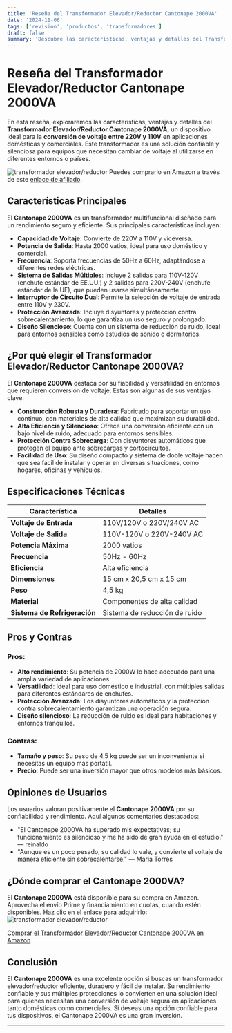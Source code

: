 ```yaml
---
title: 'Reseña del Transformador Elevador/Reductor Cantonape 2000VA'
date: '2024-11-06'
tags: ['revision', 'productos', 'transformadores']
draft: false
summary: 'Descubre las características, ventajas y detalles del Transformador Elevador/Reductor Cantonape 2000VA.'
---
```


# Reseña del Transformador Elevador/Reductor Cantonape 2000VA

En esta reseña, exploraremos las características, ventajas y detalles del **Transformador Elevador/Reductor Cantonape 2000VA**, un dispositivo ideal para la **conversión de voltaje entre 220V y 110V** en aplicaciones domésticas y comerciales. Este transformador es una solución confiable y silenciosa para equipos que necesitan cambiar de voltaje al utilizarse en diferentes entornos o países.

![transformador elevador/reductor ](https://m.media-amazon.com/images/I/61J-lEwDgtL._AC_SX679_.jpg)
Puedes comprarlo en Amazon a través de este [enlace de afiliado](https://amzn.to/3YUGERL).

## Características Principales

El **Cantonape 2000VA** es un transformador multifuncional diseñado para un rendimiento seguro y eficiente. Sus principales características incluyen:

- **Capacidad de Voltaje**: Convierte de 220V a 110V y viceversa.
- **Potencia de Salida**: Hasta 2000 vatios, ideal para uso doméstico y comercial.
- **Frecuencia**: Soporta frecuencias de 50Hz a 60Hz, adaptándose a diferentes redes eléctricas.
- **Sistema de Salidas Múltiples**: Incluye 2 salidas para 110V-120V (enchufe estándar de EE.UU.) y 2 salidas para 220V-240V (enchufe estándar de la UE), que pueden usarse simultáneamente.
- **Interruptor de Circuito Dual**: Permite la selección de voltaje de entrada entre 110V y 230V.
- **Protección Avanzada**: Incluye disyuntores y protección contra sobrecalentamiento, lo que garantiza un uso seguro y prolongado.
- **Diseño Silencioso**: Cuenta con un sistema de reducción de ruido, ideal para entornos sensibles como estudios de sonido o dormitorios.

## ¿Por qué elegir el Transformador Elevador/Reductor Cantonape 2000VA?

El **Cantonape 2000VA** destaca por su fiabilidad y versatilidad en entornos que requieren conversión de voltaje. Estas son algunas de sus ventajas clave:

- **Construcción Robusta y Duradera**: Fabricado para soportar un uso continuo, con materiales de alta calidad que maximizan su durabilidad.
- **Alta Eficiencia y Silencioso**: Ofrece una conversión eficiente con un bajo nivel de ruido, adecuado para entornos sensibles.
- **Protección Contra Sobrecarga**: Con disyuntores automáticos que protegen el equipo ante sobrecargas y cortocircuitos.
- **Facilidad de Uso**: Su diseño compacto y sistema de doble voltaje hacen que sea fácil de instalar y operar en diversas situaciones, como hogares, oficinas y vehículos.

## Especificaciones Técnicas

| Característica               | Detalles                      |
| ---------------------------- | ----------------------------- |
| **Voltaje de Entrada**       | 110V/120V o 220V/240V AC      |
| **Voltaje de Salida**        | 110V-120V o 220V-240V AC      |
| **Potencia Máxima**          | 2000 vatios                   |
| **Frecuencia**               | 50Hz - 60Hz                   |
| **Eficiencia**               | Alta eficiencia               |
| **Dimensiones**              | 15 cm x 20,5 cm x 15 cm       |
| **Peso**                     | 4,5 kg                        |
| **Material**                 | Componentes de alta calidad   |
| **Sistema de Refrigeración** | Sistema de reducción de ruido |

## Pros y Contras

### Pros:

- **Alto rendimiento**: Su potencia de 2000W lo hace adecuado para una amplia variedad de aplicaciones.
- **Versatilidad**: Ideal para uso doméstico e industrial, con múltiples salidas para diferentes estándares de enchufes.
- **Protección Avanzada**: Los disyuntores automáticos y la protección contra sobrecalentamiento garantizan una operación segura.
- **Diseño silencioso**: La reducción de ruido es ideal para habitaciones y entornos tranquilos.

### Contras:

- **Tamaño y peso**: Su peso de 4,5 kg puede ser un inconveniente si necesitas un equipo más portátil.
- **Precio**: Puede ser una inversión mayor que otros modelos más básicos.

## Opiniones de Usuarios

Los usuarios valoran positivamente el **Cantonape 2000VA** por su confiabilidad y rendimiento. Aquí algunos comentarios destacados:

- "El Cantonape 2000VA ha superado mis expectativas; su funcionamiento es silencioso y me ha sido de gran ayuda en el estudio." — reinaldo
- "Aunque es un poco pesado, su calidad lo vale, y convierte el voltaje de manera eficiente sin sobrecalentarse." — Maria Torres

## ¿Dónde comprar el Cantonape 2000VA?

El **Cantonape 2000VA** está disponible para su compra en Amazon. Aprovecha el envío Prime y financiamiento en cuotas, cuando estén disponibles. Haz clic en el enlace para adquirirlo:
![transformador elevador/reductor ](https://m.media-amazon.com/images/I/51dmZniF5gL._AC_SX679_.jpg)

[Comprar el Transformador Elevador/Reductor Cantonape 2000VA en Amazon](https://amzn.to/3YUGERL])

## Conclusión

El **Cantonape 2000VA** es una excelente opción si buscas un transformador elevador/reductor eficiente, duradero y fácil de instalar. Su rendimiento confiable y sus múltiples protecciones lo convierten en una solución ideal para quienes necesitan una conversión de voltaje segura en aplicaciones tanto domésticas como comerciales. Si deseas una opción confiable para tus dispositivos, el Cantonape 2000VA es una gran inversión.

---
